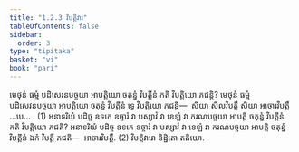```yaml
---
title: "1.2.3 វិបត្តិវារ"
tableOfContents: false
sidebar:
  order: 3
type: "tipitaka"
basket: "vi"
book: "pari"
---
```



<DynamicBreadcrumb />

<Division number="195" book="pari">

<Paragraph number="643" book="pari">
មេថុនំ ធម្មំ បដិសេវនបច្ចយា អាបត្តិយោ ចតុន្នំ វិបត្តីនំ កតិ វិបត្តិយោ ភជន្តិ? មេថុនំ ធម្មំ បដិសេវនបច្ចយា អាបត្តិយោ ចតុន្នំ វិបត្តីនំ ទ្វេ វិបត្តិយោ ភជន្តិ—  សិយា សីលវិបត្តឹ សិយា អាចារវិបត្តឹ …បេ… . (1)
</Paragraph>

<Paragraph number="644" book="pari">
អនាទរិយំ បដិច្ច ឧទកេ ឧច្ចារំ វា បស្សាវំ វា ខេឡំ វា ករណបច្ចយា អាបត្តិ ចតុន្នំ វិបត្តីនំ កតិ វិបត្តិយោ ភជតិ? អនាទរិយំ បដិច្ច ឧទកេ ឧច្ចារំ វា បស្សាវំ វា ខេឡំ វា ករណបច្ចយា អាបត្តិ ចតុន្នំ វិបត្តីនំ ឯកំ វិបត្តឹ ភជតិ—  អាចារវិបត្តឹ. (2)

</Paragraph>
</Division>

<Paragraph number="645" type="center" book="pari">
វិបត្តិវារោ និដ្ឋិតោ តតិយោ.
</Paragraph>